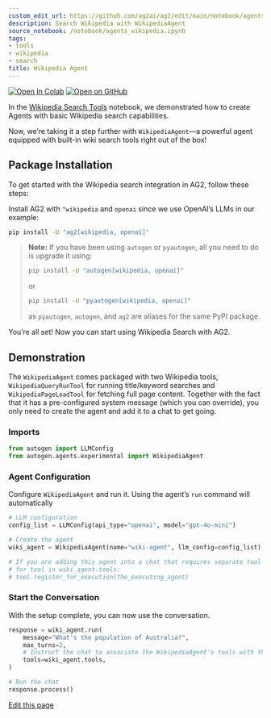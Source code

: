 ```yaml
---
custom_edit_url: https://github.com/ag2ai/ag2/edit/main/notebook/agents_wikipedia.ipynb
description: Search Wikipedia with WikipediaAgent
source_notebook: /notebook/agents_wikipedia.ipynb
tags:
- tools
- wikipedia
- search
title: Wikipedia Agent
---
```


<a href="https://colab.research.google.com/github/ag2ai/ag2/blob/main/notebook/agents_wikipedia.ipynb" class="colab-badge" target="_blank"><img noZoom src="https://colab.research.google.com/assets/colab-badge.svg" alt="Open In Colab" /></a>
<a href="https://github.com/ag2ai/ag2/blob/main/notebook/agents_wikipedia.ipynb" class="github-badge" target="_blank"><img noZoom src="https://img.shields.io/badge/Open%20on%20GitHub-grey?logo=github" alt="Open on GitHub" /></a>




In the [Wikipedia Search
Tools](https://github.com/ag2ai/ag2/blob/main/notebook/tools_wikipedia_search.ipynb)
notebook, we demonstrated how to create Agents with basic Wikipedia
search capabilities.

Now, we’re taking it a step further with `WikipediaAgent`—a powerful
agent equipped with built-in wiki search tools right out of the box!

## Package Installation

To get started with the Wikipedia search integration in AG2, follow
these steps:

Install AG2 with `"wikipedia` and `openai` since we use OpenAI’s LLMs in
our example:


```bash
pip install -U "ag2[wikipedia, openai]"
```

> **Note:** If you have been using `autogen` or `pyautogen`, all you
> need to do is upgrade it using:
>
>
> ```bash
> pip install -U "autogen[wikipedia, openai]"
> ```
>
> or
>
>
> ```bash
> pip install -U "pyautogen[wikipedia, openai]"
> ```
>
> as `pyautogen`, `autogen`, and `ag2` are aliases for the same PyPI
> package.

You’re all set! Now you can start using Wikipedia Search with AG2.

## Demonstration

The `WikipediaAgent` comes packaged with two Wikipedia tools,
`WikipediaQueryRunTool` for running title/keyword searches and
`WikipediaPageLoadTool` for fetching full page content. Together with
the fact that it has a pre-configured system message (which you can
override), you only need to create the agent and add it to a chat to get
going.

### Imports


```python
from autogen import LLMConfig
from autogen.agents.experimental import WikipediaAgent
```

### Agent Configuration

Configure `WikipediaAgent` and run it. Using the agent’s `run` command
will automatically


```python
# LLM configuration
config_list = LLMConfig(api_type="openai", model="gpt-4o-mini")

# Create the agent
wiki_agent = WikipediaAgent(name="wiki-agent", llm_config=config_list)

# If you are adding this agent into a chat that requires separate tool execution, register the tools with the executing agent:
# for tool in wiki_agent.tools:
# tool.register_for_execution(the_executing_agent)
```

### Start the Conversation

With the setup complete, you can now use the conversation.


```python
response = wiki_agent.run(
    message="What's the population of Australia?",
    max_turns=2,
    # Instruct the chat to associate the WikipediaAgent's tools with the internal tool executor
    tools=wiki_agent.tools,
)

# Run the chat
response.process()
```

<div className="edit-url-container">
    <a className="edit-url" href="https://github.com/ag2ai/ag2/edit/main/notebook/agents_wikipedia.ipynb" target='_blank'><Icon icon="pen" iconType="solid" size="13px"/> Edit this page</a>
</div>
